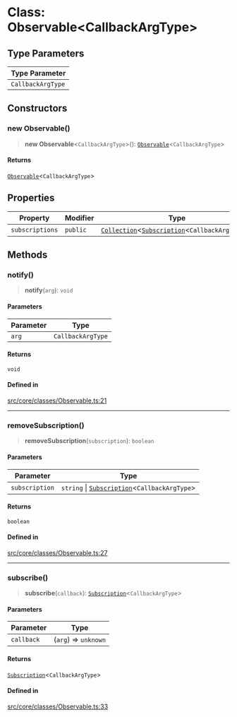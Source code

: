 # Class: Observable\<CallbackArgType\>

## Type Parameters

| Type Parameter |
| ------ |
| `CallbackArgType` |

## Constructors

### new Observable()

> **new Observable**\<`CallbackArgType`\>(): [`Observable`](Observable.mdx)\<`CallbackArgType`\>

#### Returns

[`Observable`](Observable.mdx)\<`CallbackArgType`\>

## Properties

| Property | Modifier | Type | Defined in |
| ------ | ------ | ------ | ------ |
| `subscriptions` | `public` | [`Collection`](Collection.mdx)\<[`Subscription`](Subscription.mdx)\<`CallbackArgType`\>\> | [src/core/classes/Observable.ts:19](https://github.com/devdimer/cordium.js/blob/cfa1fbbb6bea11406ac7a0f9fe16ea54d3dc8144/src/core/classes/Observable.ts#L19) |

## Methods

### notify()

> **notify**(`arg`): `void`

#### Parameters

| Parameter | Type |
| ------ | ------ |
| `arg` | `CallbackArgType` |

#### Returns

`void`

#### Defined in

[src/core/classes/Observable.ts:21](https://github.com/devdimer/cordium.js/blob/cfa1fbbb6bea11406ac7a0f9fe16ea54d3dc8144/src/core/classes/Observable.ts#L21)

***

### removeSubscription()

> **removeSubscription**(`subscription`): `boolean`

#### Parameters

| Parameter | Type |
| ------ | ------ |
| `subscription` | `string` \| [`Subscription`](Subscription.mdx)\<`CallbackArgType`\> |

#### Returns

`boolean`

#### Defined in

[src/core/classes/Observable.ts:27](https://github.com/devdimer/cordium.js/blob/cfa1fbbb6bea11406ac7a0f9fe16ea54d3dc8144/src/core/classes/Observable.ts#L27)

***

### subscribe()

> **subscribe**(`callback`): [`Subscription`](Subscription.mdx)\<`CallbackArgType`\>

#### Parameters

| Parameter | Type |
| ------ | ------ |
| `callback` | (`arg`) => `unknown` |

#### Returns

[`Subscription`](Subscription.mdx)\<`CallbackArgType`\>

#### Defined in

[src/core/classes/Observable.ts:33](https://github.com/devdimer/cordium.js/blob/cfa1fbbb6bea11406ac7a0f9fe16ea54d3dc8144/src/core/classes/Observable.ts#L33)
